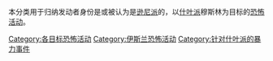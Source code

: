 本分类用于归纳发动者身份是或被认为是[[逊尼派|逊尼派]]的，以[[什叶派|什叶派]]穆斯林为目标的[[恐怖活动|恐怖活动]]。

[[Category:各目标恐怖活动|Category:各目标恐怖活动]]
[[Category:伊斯兰恐怖活动|Category:伊斯兰恐怖活动]]
[[Category:针对什叶派的暴力事件|Category:针对什叶派的暴力事件]]